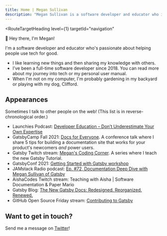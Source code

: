 ```yaml
---
title: Home | Megan Sullivan
description: "Megan Sullivan is a software developer and educator who is passionate about helping people use tech for good."
---
```





<RouteTargetHeading
  level={1}
  targetId="navigation"
>
  <span class={waveStyles}>👋</span> Hey there, I'm Megan!
</RouteTargetHeading>

I'm a software developer and educator who's passionate about helping people use tech for good.

* I like <Link to="/now">learning new things</Link> and then <Link to="/blog">sharing my knowledge</Link> with others.
* I've been a full-time software developer since 2018. You can read more about <Link to="/journey">my journey into tech</Link> or <Link to="manual">my personal user manual</Link>.
* When I'm not on my computer, I'm probably gardening in my backyard or playing with my dog, Clifford.

## Appearances

Sometimes I talk to other people on the web! (This list is in reverse-chronological order.)

* Launchies Podcast: [Developer Education – Don’t Underestimate Your Own Expertise](https://dev.to/launchies/developer-education-don-t-underestimate-your-own-expertise-with-megan-sullivan)
* GatsbyCamp Fall 2021: [Docs for Everyone](https://www.youtube.com/watch?v=HnBNbG2Csv8). A conference talk where I share 5 tips for building a documentation site that works for your product's newcomers *and* power users.
* Gatsby Twitch stream: [Megan's Coding Corner](https://www.youtube.com/playlist?list=PLCU2qJekvcN0tGUhPyscCYyVn1ee7APCA). A series where I teach the new Gatsby Tutorial.
* GatsbyConf 2021: [Getting Started with Gatsby workshop](https://www.youtube.com/watch?v=231bkZnebvo)
* JAMstack Radio podcast: [Ep. #72, Documentation Deep Dive with Megan Sullivan of Gatsby](https://www.youtube.com/watch?v=qTnVSMgLPHI)
* AishaCodes Twitch stream: Teaching with Aisha | Software Documentation & Paper Mario
* Gatsby Blog: [The New Gatsby Docs: Redesigned. Reorganized. Renewed.](https://www.gatsbyjs.com/blog/announcing-new-gatsby-docs-site)
* GitHub Open Source Friday stream: [Contributing to Gatsby](https://www.youtube.com/watch?v=4qHzcKIhKHQ)

<CallToActionBox>

  ## Want to get in touch?
  
  Send me a message on [Twitter](https://twitter.com/meganesulli)!

</CallToActionBox>
